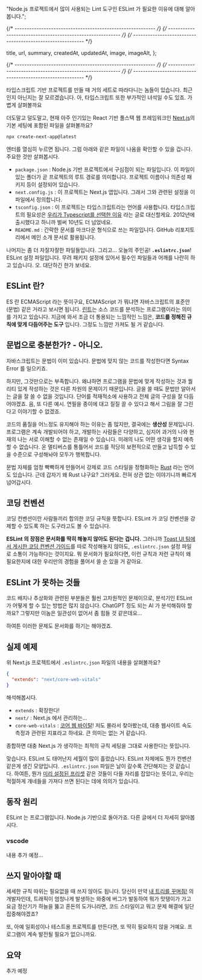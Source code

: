 

  "Node.js 프로젝트에서 많이 사용되는 Lint 도구인 ESLint 가 필요한 이유에 대해 알아봅니다.";

{/* ---------------------------------------------------------- */}
{/* ---------------------------------------------------------- */}
{/* ---------------------------------------------------------- */}

  title,
  url,
  summary,
  createdAt,
  updatedAt,
  image,
  imageAlt,
};


<ArticleJsonLd
  useAppDir
  url={url}
  title={title}
  images={[image.src]}
  authorName={authorList}
  datePublished={createdAt}
  dateModified={updatedAt}
  publisherName={authorName}
  description={summary}
  isAccessibleForFree
/>

<ArticleHeader title={title} updatedAt={updatedAt} desc={summary} />

{/* ---------------------------------------------------------- */}
{/* ---------------------------------------------------------- */}
{/* ---------------------------------------------------------- */}

타입스크립트 기반 프로젝트를 만들 때 거의 세트로 따라다니는 놈들이 있습니다. 최근인지 아닌지는 잘 모르겠습니다. 아, 타입스크립트 또한 부가적인 녀석일 수도 있죠. 가볍게 살펴볼까요

더도말고 덜도말고, 현재 아주 인기있는 React 기반 풀스택 웹 프레임워크인 [Next.js](http://nextjs.org)의 기본 세팅에 포함된 파일을 살펴볼까요?

```bash
npx create-next-app@latest
```

<ArticleImage
  img={i1}
  alt="npx create-next-app@latest 실행화면"
  caption="npx create-next-app@latest 실행화면"
/>

엔터를 열심히 누르면 됩니다. 그럼 아래와 같은 파일이 나옴을 확인할 수 있을 겁니다. 주요한 것만 살펴봅시다.

<ArticleImage
  img={i2}
  alt="Next.js 프로젝트 파일 구성"
  caption="Next.js 프로젝트 파일 구성"
  width={200}
/>

- `package.json` : Node.js 기반 프로젝트에서 구심점이 되는 파일입니다. 이 파일이 있는 폴더가 곧 프로젝트의 루트 경로를 의미합니다. 프로젝트 이름이나 의존성 패키지 등이 설정되어 있습니다.
- `next.config.js` : 이 프로젝트는 Next.js 앱입니다. 그래서 그와 관련된 설정을 이 파일에서 정의합니다.
- `tsconfig.json` : 이 프로젝트는 타입스크립트라는 언어를 사용합니다. 타입스크립트의 필요성은 [우리가 Typescript를 선택한 이유](https://medium.com/@constell99/%EC%9A%B0%EB%A6%AC%EA%B0%80-typescript%EB%A5%BC-%EC%84%A0%ED%83%9D%ED%95%9C-%EC%9D%B4%EC%9C%A0-b0a423654f1e) 라는 글로 대신할게요. 2012년에 출시했다고 하니까 벌써 10년도 더 넘었네요.
- `README.md` : 간략한 문서를 마크다운 형식으로 쓰는 파일입니다. GitHub 리포지토리에서 메인 소개 문서로 활용됩니다.

나머지는 좀 더 자잘자잘한 파일들입니다. 그리고… 오늘의 주인공! **`.eslintrc.json`**! ESLint 설정 파일입니다. 무려 패키지 설정에 있어서 필수인 파일들과 어깨를 나란히 하고 있습니다. 오. 대단하긴 한가 보네요.

## ESLint 란?

ES 란 ECMAScript 라는 뜻이구요, ECMAScript 가 뭐냐면 자바스크립트의 표준안(문법) 같은 거라고 보시면 됩니다. [린트](<https://ko.wikipedia.org/wiki/%EB%A6%B0%ED%8A%B8_(%EC%86%8C%ED%94%84%ED%8A%B8%EC%9B%A8%EC%96%B4)>)는 소스 코드를 분석하는 프로그램이라는 의미를 가지고 있습니다. 지금에 와서 조금 더 통용되는 느낌적인 느낌은, **코드를 정해진 규칙에 맞게 다듬어주는 도구** 입니다. 그정도 느낌만 가져도 될 거 같습니다.

## 문법으로 충분한가? - 아니오.

자바스크립트는 문법이 이미 있습니다. 문법에 맞지 않는 코드를 작성한다면 Syntax Error 를 일으키죠.

하지만, 그것만으로는 부족합니다. 왜냐하면 프로그램을 문법에 맞게 작성하는 것과 퀄리티 있게 작성하는 것은 다른 차원의 문제이기 때문입니다. 글을 쓸 때도 문법만 알아서는 글을 잘 쓸 수 없을 것입니다. 단어를 적재적소에 사용하고 전체 글의 구성을 잘 다듬어야겠죠. 음, 또 다른 예시. 연필을 종이에 대고 질질 끌 수 있다고 해서 그림을 잘 그린다고 이야기할 수 없겠죠.

코드의 품질을 어느정도 유지해야 하는 이유는 좀 많지만, 결국에는 **생산성** 문제입니다. 프로그램은 계속 개발되어야 하고, 개발하는 사람들은 다양하고, 심지어 과거의 나와 현재의 나는 서로 이해할 수 없는 존재일 수 있습니다. 미래의 나도 어떤 생각을 할지 예측할 수 없습니다. 온 멀티버스를 통틀어서 코드를 적당히 보편적으로 만들고 납득할 수 있을 수준으로 구성해놔야 모두가 행복합니다.

문법 자체를 엄청 빡빡하게 만들어서 강제로 코드 스타일을 정형화하는 [Rust](https://www.rust-lang.org/) 라는 언어도 있습니다. 근데 갑자기 왜 Rust 냐구요? 그러게요. 전혀 상관 없는 이야기니까 빠르게 넘어갑시다.

## 코딩 컨벤션

코딩 컨벤션이란 사람들끼리 합의한 코딩 규칙을 뜻합니다. ESLint 가 코딩 컨벤션을 강제할 수 있도록 하는 도구라고도 볼 수 있습니다.

**ESLint 의 장점은 문서화를 딱히 해놓지 않아도 된다는 겁니다.** 그러니까 [Toast UI 팀에서 게시한 코딩 컨벤션 가이드](https://ui.toast.com/fe-guide/ko_CODING-CONVENTION)를 따로 작성해놓지 않아도, `.eslintrc.json` 설정 파일로 소통이 가능하다는 것이지요. 뭐 문서화가 필요하다면, 이런 규칙과 저런 규칙이 왜 필요한지에 대한 우리만의 경험을 풀어서 쓸 순 있을 거 같아요.

## ESLint 가 못하는 것들

코드 배치나 추상화와 관련된 부분들은 훨씬 고차원적인 문제이므로, 분석기인 ESLint 가 어떻게 할 수 있는 방법은 많지 않습니다. ChatGPT 정도 되는 AI 가 분석해줘야 할까요? 그렇지만 이놈은 일관성이 없어서 좀 힘들 것 같은데요…

하여튼 이러한 문제도 문서화를 하기는 해야겠죠.

## 실제 예제

위 Next.js 프로젝트에서 `.eslintrc.json` 파일의 내용을 살펴볼까요?

```json
{
  "extends": "next/core-web-vitals"
}
```

해석해봅시다.

- `extends` : 확장한다!
- `next/` : Next.js 에서 관리하는…
- `core-web-vitals` : [코어 웹 바이탈](https://www.cloudflare.com/ko-kr/learning/performance/what-are-core-web-vitals)! 저도 몰라서 찾아봤는데, 대충 웹사이트 속도 측정과 관련된 지표라고 하네요. 큰 의미는 없는 거 같습니다.

종합하면 대충 Next.js 가 생각하는 최적의 규칙 세팅을 그대로 사용한다는 뜻입니다.

맞습니다. ESLint 도 태어난지 세월이 많이 흘렀습니다. ESLint 자체에도 뭔가 컨벤션 같은게 생긴 모양입니다. `.eslintrc.json` 파일은 날이 갈수록 간단해지는 것 같습니다. 하여튼, 뭔가 [미리 설정된 프리셋](https://github.com/vercel/next.js/blob/canary/packages/eslint-config-next/index.js) 같은 것들이 다들 자리를 잡았다는 뜻이고, 우리는 적절하게 걔네들을 가져다 쓰면 된다는 데에 의의가 있습니다.

## 동작 원리

ESLint 는 프로그램입니다. Node.js 기반으로 돌아가죠. 다른 글에서 더 자세히 알아봅시다.

### vscode

내용 추가 예정…

## 쓰지 말아야할 때

세세한 규칙 따위는 필요없을 때 쓰지 않아도 됩니다. 당신이 만약 [내 트리를 꾸며줘!](https://colormytree.me/) 의 개발자인데, 트래픽이 엄청나게 발생하는 와중에 버그가 발동하여 뭐가 맛탱이가 가고 요금 정산기가 하늘을 뚫고 혼돈의 도가니라면, 코드 스타일이고 뭐고 문제 해결에 일단 집중해야겠죠?

또, 아예 일회성이나 테스트용 프로젝트를 만든다면, 또 딱히 필요하지 않을 거예요. 프로그램이 계속 발전될 필요가 없으니까요.

## 요약

추가 예정
